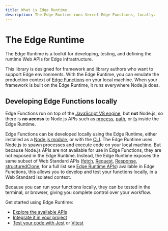 ```yaml
---
title: What is Edge Runtime
description: The Edge Runtime runs Vercel Edge Functions, locally.
---
```



# The Edge Runtime

The Edge Runtime is a toolkit for developing, testing, and defining the runtime Web APIs for Edge infrastructure.

This library is designed for framework and library authors who want to support Edge environments. With the Edge Runtime, you can emulate the production context of [Edge Functions](https://vercel.com/edge) on your local machine. When your framework is built on the Edge Runtime, it runs everywhere Node.js does.

<Features />

## Developing Edge Functions locally

Edge Functions run on top of the [JavaScript V8 engine](https://v8.dev/), but **not** Node.js, so there is **no access** to Node.js APIs such as [process](https://nodejs.org/api/process.html), [path](https://nodejs.org/api/path.html), or [fs](https://nodejs.org/api/fs.html) inside the Edge Runtime.

Edge Functions can be developed locally using the Edge Runtime, either installed as a [Node.js module](/getting-started), or with the [CLI](/cli). The Edge Runtime uses Node.js to spawn processes and execute code on your local machine. But because Node.js APIs are not available for use in Edge Functions, they are not exposed in the Edge Runtime. Instead, the Edge Runtime exposes the same subset of Web Standard APIs ([fetch](https://developer.mozilla.org/en-US/docs/Web/API/Fetch_API), [Request](https://developer.mozilla.org/en-US/docs/Web/API/Request), [Response](https://developer.mozilla.org/en-US/docs/Web/API/Response), [structuredClone](https://developer.mozilla.org/en-US/docs/Web/API/structuredClone), for a full list see [Edge Runtime APIs](/features/available-apis)) available in Edge Functions, this allows you to develop and test your functions locally, in a Web Standard isolated context.

Because you can run your functions locally, they can be tested in the terminal, or browser, giving you complete control over your workflow.

Get started using Edge Runtime:

- [Explore the available APIs](features/available-apis)
- [Integrate it in your project](/packages/runtime)
- [Test your code with Jest](/packages/jest-environment) or [Vitest](https://vitest.dev/config/#environment)
